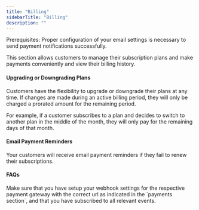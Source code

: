 ```yaml
---
title: "Billing"
sidebarTitle: "Billing"
description: ""
---
```


<Warning>
    Prerequisites: Proper configuration of your email settings is necessary to send payment notifications successfully.
</Warning>

This section allows customers to manage their subscription plans and make payments conveniently and view their billing history.

#### Upgrading or Downgrading Plans
Customers have the flexibility to upgrade or downgrade their plans at any time. If changes are made during an active billing period, they will only be charged a prorated amount for the remaining period.

For example, if a customer subscribes to a plan and decides to switch to another plan in the middle of the month, they will only pay for the remaining days of that month.

#### Email Payment Reminders
Your customers will receive email payment reminders if they fail to renew their subscriptions.

#### FAQs
<AccordionGroup>
    <Accordion title="Payments don't reflect on my customers' dashboard?">
        Make sure that you have setup your webhook settings for the respective payment gateway with the correct url as indicated in the `payments section`, and that you have subscribed to all relevant events.
    </Accordion>
</AccordionGroup>